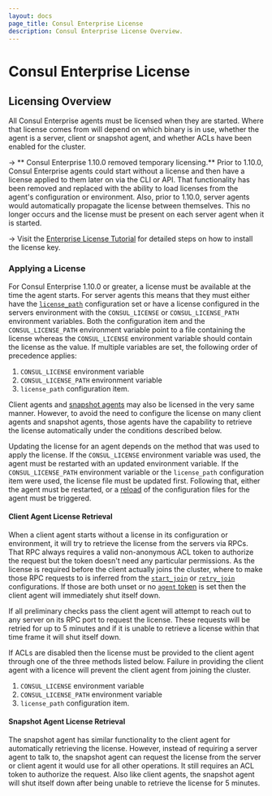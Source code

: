 ```yaml
---
layout: docs
page_title: Consul Enterprise License
description: Consul Enterprise License Overview.
---
```


# Consul Enterprise License

## Licensing Overview

All Consul Enterprise agents must be licensed when they are started. Where that license comes from will depend
on which binary is in use, whether the agent is a server, client or snapshot agent, and whether ACLs have been
enabled for the cluster.

-> ** Consul Enterprise 1.10.0 removed temporary licensing.** Prior to 1.10.0, Consul Enterprise
agents could start without a license and then have a license applied to them later on via the CLI
or API. That functionality has been removed and replaced with the ability to load licenses from the
agent's configuration or environment. Also, prior to 1.10.0, server agents would automatically propagate
the license between themselves. This no longer occurs and the license must be present on each server agent
when it is started.

-> Visit the [Enterprise License Tutorial](https://learn.hashicorp.com/tutorials/nomad/hashicorp-enterprise-license?in=consul/enterprise) for detailed steps on how to install the license key.

### Applying a License

For Consul Enterprise 1.10.0 or greater, a license must be available at the time the agent starts.
For server agents this means that they must either have the [`license_path`](/docs/agent/config/config-files#license_path)
configuration set or have a license configured in the servers environment with the `CONSUL_LICENSE` or
`CONSUL_LICENSE_PATH` environment variables. Both the configuration item and the `CONSUL_LICENSE_PATH`
environment variable point to a file containing the license whereas the `CONSUL_LICENSE` environment
variable should contain the license as the value. If multiple variables are set,
the following order of precedence applies:

1. `CONSUL_LICENSE` environment variable
2. `CONSUL_LICENSE_PATH` environment variable
3. `license_path` configuration item.

Client agents and [snapshot agents](/docs/enterprise/backups)
may also be licensed in the very same manner.
However, to avoid the need to configure the license on many client agents and snapshot agents,
those agents have the capability to retrieve the license automatically under the conditions described below.

Updating the license for an agent depends on the method that was used to apply the license. If the `CONSUL_LICENSE`
environment variable was used, the agent must be restarted with an updated environment variable. If the
`CONSUL_LICENSE_PATH` environment variable or the `license_path` configuration item were used, the license file
must be updated first. Following that, either the agent must be restarted, or a [reload](/commands/reload) of
the configuration files for the agent must be triggered.

#### Client Agent License Retrieval

When a client agent starts without a license in its configuration or environment, it will try to retrieve the
license from the servers via RPCs. That RPC always requires a valid non-anonymous ACL token to authorize the
request but the token doesn't need any particular permissions. As the license is required before the client
actually joins the cluster, where to make those RPC requests to is inferred from the [`start_join`](/docs/agent/config/config-files#start_join)
or [`retry_join`](/docs/agent/config/config-files#retry_join) configurations. If those are both unset or no
[`agent` token](/docs/agent/config/config-files#acl_tokens_agent) is set then the client agent will immediately shut itself down.

If all preliminary checks pass the client agent will attempt to reach out to any server on its RPC port to
request the license. These requests will be retried for up to 5 minutes and if it is unable to retrieve a
license within that time frame it will shut itself down.

If ACLs are disabled then the license must be provided to the client agent through one of the three methods listed below.
Failure in providing the client agent with a licence will prevent the client agent from joining the cluster.

1. `CONSUL_LICENSE` environment variable
2. `CONSUL_LICENSE_PATH` environment variable
3. `license_path` configuration item.

#### Snapshot Agent License Retrieval

The snapshot agent has similar functionality to the client agent for automatically retrieving the license. However,
instead of requiring a server agent to talk to, the snapshot agent can request the license from the server or
client agent it would use for all other operations. It still requires an ACL token to authorize the request. Also
like client agents, the snapshot agent will shut itself down after being unable to retrieve the license for 5
minutes.
